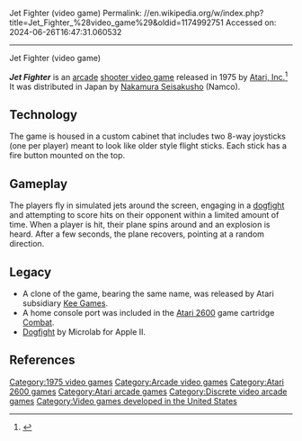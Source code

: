 Jet Fighter (video game)
Permalink: //en.wikipedia.org/w/index.php?title=Jet_Fighter_%28video_game%29&oldid=1174992751
Accessed on: 2024-06-26T16:47:31.060532



------
Jet Fighter (video game)
{{Short description|1975 video game}}
{{Infobox video game
| title = Jet Fighter
| image = Jet Fighter Flyer.png
| caption = Poster for Jet Fighter
| developer = [[Atari, Inc.]]
| publisher = {{vgrelease|NA|[[Atari, Inc.]]|EU|[[Atari, Inc.]]<ref name="Germany">{{cite web |title=Video Game Flyers: Jet Fighter, Atari, Inc. (Germany) |url=https://flyers.arcade-museum.com/?page=thumbs&db=videodb&id=6189 |website=The Arcade Flyer Archive |access-date=31 May 2021}}</ref>|JP|[[Namco]]<ref name="MAD">{{cite web |title=Jet Fighter |url=https://mediaarts-db.bunka.go.jp/id/M730426 |website=Media Arts Database |publisher=[[Agency for Cultural Affairs]] |access-date=31 May 2021}}</ref>}}
| platforms = [[Arcade game|Arcade]]
| released = {{vgrelease|NA|October 1975<ref name="atari_production99">{{cite web|title=Production Numbers|url=http://www.atarigames.com/atarinumbers90s.pdf|publisher=[[Atari Games]]|date=August 31, 1999|access-date=April 19, 2021|archive-date=May 10, 2013|archive-url=https://web.archive.org/web/20130510143012/http://www.atarigames.com/atarinumbers90s.pdf|url-status=dead}}</ref>|EU|1975<ref name="Germany"/>|JP|December 1975<ref name="MAD"/>}}
| genre = [[Shoot 'em up]]
}}

'''''Jet Fighter''''' is an [[arcade game|arcade]] [[shooter video game]] released in 1975 by [[Atari, Inc.]]<ref name="klov">{{cite web  | title = Jet Fighter Killer List of Video Games Entry  | url=http://www.klov.com/game_detail.php?letter=J&game_id=8232  | accessdate = 2007-07-10 }}</ref> It was distributed in Japan by [[Nakamura Seisakusho]] (Namco).

==Technology==
The game is housed in a custom cabinet that includes two 8-way joysticks (one per player) meant to look like older style flight sticks.  Each stick has a fire button mounted on the top.

==Gameplay==
The players fly in simulated jets around the screen, engaging in a [[dogfight]] and attempting to score hits on their opponent within a limited amount of time. When a player is hit, their plane spins around and an explosion is heard. After a few seconds, the plane recovers, pointing at a random direction.

==Legacy==
* A clone of the game, bearing the same name, was released by Atari subsidiary [[Kee Games]].
* A home console port was included in the [[Atari 2600]] game cartridge [[Combat (video game)|Combat]].
* [[Dogfight (1980 video game)|Dogfight]] by Microlab for Apple II.

==References==
<references />

{{1970s Atari arcade games}}

[[Category:1975 video games]]
[[Category:Arcade video games]]
[[Category:Atari 2600 games]]
[[Category:Atari arcade games]]
[[Category:Discrete video arcade games]]
[[Category:Video games developed in the United States]]


{{atari-stub}}
{{arcade-stub}}